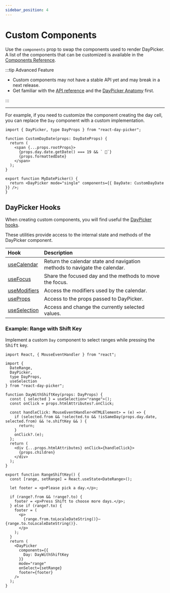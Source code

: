 ```yaml
---
sidebar_position: 4
---
```


# Custom Components

Use the `components` prop to swap the components used to render DayPicker. A list of the components that can be customized is available in the [Components Reference](../api#components).

:::tip Advanced Feature

- Custom components may not have a stable API yet and may break in a next release.
- Get familiar with the [API reference](../api#components) and the [DayPicker Anatomy](../using-daypicker/anatomy.mdx) first.

:::

---

For example, if you need to customize the component creating the day cell, you can replace the `Day` component with a custom implementation.

```tsx title="./CustomDayDate.tsx"
import { DayPicker, type DayProps } from "react-day-picker";

function CustomDayDate(props: DayDateProps) {
  return (
    <span {...props.rootProps}>
      {props.day.date.getDate() === 19 && ` 🎉`}
      {props.formattedDate}
    </span>
  );
}

export function MyDatePicker() {
  return <DayPicker mode="single" components={{ DayDate: CustomDayDate }} />;
}
```

<BrowserWindow>
  <Examples.CustomDayDate />
</BrowserWindow>

## DayPicker Hooks

When creating custom components, you will find useful the [DayPicker hooks](../api/index.md#hooks).

These utilities provide access to the internal state and methods of the DayPicker component.

| Hook                                             | Description                                                                |
| :----------------------------------------------- | :------------------------------------------------------------------------- |
| [useCalendar](../api/functions/useCalendar.md)   | Return the calendar state and navigation methods to navigate the calendar. |
| [useFocus](../api/functions/useFocus.md)         | Share the focused day and the methods to move the focus.                   |
| [useModifiers](../api/functions/useModifiers.md) | Access the modifiers used by the calendar.                                 |
| [useProps](../api/functions/useProps.md)         | Access to the props passed to DayPicker.                                   |
| [useSelection](../api/functions/useSelection.md) | Access and change the currently selected values.                           |

### Example: Range with Shift Key

Implement a custom `Day` component to select ranges while pressing the <kbd>Shift</kbd> key.

```tsx
import React, { MouseEventHandler } from "react";

import {
  DateRange,
  DayPicker,
  type DayProps,
  useSelection
} from "react-day-picker";

function DayWithShiftKey(props: DayProps) {
  const { selected } = useSelection<"range">();
  const onClick = props.htmlAttributes?.onClick;

  const handleClick: MouseEventHandler<HTMLElement> = (e) => {
    if (selected.from && !selected.to && !isSameDay(props.day.date, selected.from) && !e.shiftKey && ) {
      return;
    }
    onClick?.(e);
  };
  return (
    <div {...props.htmlAttributes} onClick={handleClick}>
      {props.children}
    </div>
  );
}

export function RangeShiftKey() {
  const [range, setRange] = React.useState<DateRange>();

  let footer = <p>Please pick a day.</p>;

  if (range?.from && !range?.to) {
    footer = <p>Press Shift to choose more days.</p>;
  } else if (range?.to) {
    footer = (
      <p>
        {range.from.toLocaleDateString()}—{range.to.toLocaleDateString()}.
      </p>
    );
  }
  return (
    <DayPicker
      components={{
        Day: DayWithShiftKey
      }}
      mode="range"
      onSelect={setRange}
      footer={footer}
    />
  );
}
```

<BrowserWindow>
  <Examples.RangeShiftKey />
</BrowserWindow>
